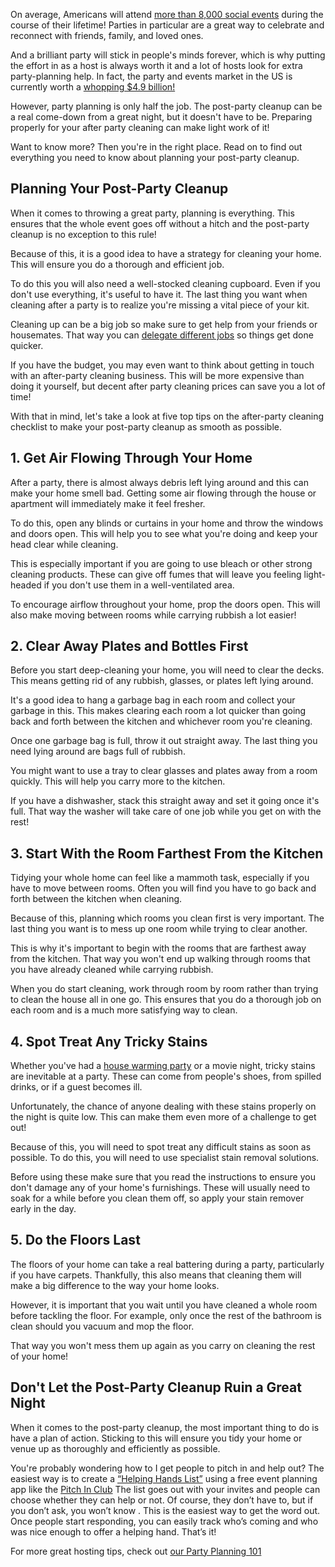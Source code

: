 <BlogImage  />
<BlogInfo  />

On average, Americans will attend 
[more than 8,000 social events](https://nypost.com/2019/08/29/research-reveals-what-the-average-american-considers-a-party/)
during the course of their lifetime! Parties in particular are a great way to celebrate and reconnect with friends, 
family, and loved ones.

And a brilliant party will stick in people's minds forever, which is why putting the effort in as a host is always worth it and a 
lot of hosts look for extra party-planning help. In fact, the party and events market in the US is currently worth a
[whopping $4.9 billion!](https://www.ibisworld.com/industry-statistics/market-size/party-event-planners-united-states/)

However, party planning is only half the job. The post-party cleanup can be a real come-down from a great night, 
but it doesn't have to be. Preparing properly for your after party cleaning can make light work of it!

Want to know more? Then you're in the right place. Read on to find out everything you need to know about planning your 
post-party cleanup.

<MobileAd />

## Planning Your Post-Party Cleanup

When it comes to throwing a great party, planning is everything. This ensures that the whole event goes off 
without a hitch and the post-party cleanup is no exception to this rule!

Because of this, it is a good idea to have a strategy for cleaning your home. This will ensure you do a thorough 
and efficient job. 

To do this you will also need a well-stocked cleaning cupboard. Even if you don't use everything, it's useful to have it. 
The last thing you want when cleaning after a party is to realize you're missing a vital piece of your kit.

Cleaning up can be a big job so make sure to get help from your friends or housemates. That way you can
[delegate different jobs](https://pitchinclub.com/blog/5-expert-tips-for-delegating-tasks)
so things get done quicker.

If you have the budget, you may even want to think about getting in touch with an after-party cleaning business. 
This will be more expensive than doing it yourself, but decent after party cleaning prices can save you a lot of time!

With that in mind, let's take a look at five top tips on the after-party cleaning checklist to make your post-party 
cleanup as smooth as possible. 

<MobileAd />

## 1. Get Air Flowing Through Your Home

After a party, there is almost always debris left lying around and this can make your home smell bad. Getting some 
air flowing through the house or apartment will immediately make it feel fresher.

To do this, open any blinds or curtains in your home and throw the windows and doors open. This will help you to 
see what you're doing and keep your head clear while cleaning.

This is especially important if you are going to use bleach or other strong cleaning products. These can give off fumes that will 
leave you feeling light-headed if you don't use them in a well-ventilated area.

To encourage airflow throughout your home, prop the doors open. This will also make moving between rooms while carrying rubbish 
a lot easier!

<MobileAd />

## 2. Clear Away Plates and Bottles First

Before you start deep-cleaning your home, you will need to clear the decks. This means getting rid of any rubbish, glasses, 
or plates left lying around. 

It's a good idea to hang a garbage bag in each room and collect your garbage in this. This makes clearing each room a 
lot quicker than going back and forth between the kitchen and whichever room you're cleaning.

Once one garbage bag is full, throw it out straight away. The last thing you need lying around are bags full of rubbish.

You might want to use a tray to clear glasses and plates away from a room quickly. This will help you carry more to the kitchen. 

If you have a dishwasher, stack this straight away and set it going once it's full. That way the washer will take care of one 
job while you get on with the rest!

<MobileAd />

## 3. Start With the Room Farthest From the Kitchen

Tidying your whole home can feel like a mammoth task, especially if you have to move between rooms. Often you will find 
you have to go back and forth between the kitchen when cleaning.

Because of this, planning which rooms you clean first is very important. The last thing you want is to mess up one 
room while trying to clear another.

This is why it's important to begin with the rooms that are farthest away from the kitchen. That way you won't 
end up walking through rooms that you have already cleaned while carrying rubbish.

When you do start cleaning, work through room by room rather than trying to clean the house all in one go. This 
ensures that you do a thorough job on each room and is a much more satisfying way to clean.

<MobileAd />

## 4. Spot Treat Any Tricky Stains

Whether you've had a [house warming party](https://pitchinclub.com/blog/how-to-throw-a-housewarming-party)
or a movie night, tricky stains are inevitable at a party. These can come from people's shoes, from spilled drinks, 
or if a guest becomes ill. 

Unfortunately, the chance of anyone dealing with these stains properly on the night is quite low. This can make 
them even more of a challenge to get out!

Because of this, you will need to spot treat any difficult stains as soon as possible. To do this, you will need to 
use specialist stain removal solutions.

Before using these make sure that you read the instructions to ensure you don't damage any of your home's furnishings. 
These will usually need to soak for a while before you clean them off, so apply your stain remover early in the day.

<MobileAd />

## 5. Do the Floors Last

The floors of your home can take a real battering during a party, particularly if you have carpets. Thankfully, this 
also means that cleaning them will make a big difference to the way your home looks.

However, it is important that you wait until you have cleaned a whole room before tackling the floor. For example, 
only once the rest of the bathroom is clean should you vacuum and mop the floor.

That way you won't mess them up again as you carry on cleaning the rest of your home!

<MobileAd />

## Don't Let the Post-Party Cleanup Ruin a Great Night

When it comes to the post-party cleanup, the most important thing to do is have a plan of action. 
Sticking to this will ensure you tidy your home or venue up as thoroughly and efficiently as possible.

You're probably wondering how to I get people to pitch in and help out?
The easiest way is to create a [“Helping Hands List”](https://pitchinclub.com/resources/helping-hands)
using a free event planning app like the [Pitch In Club](https://pitchinclub.com)
The list goes out with your invites and people can choose whether they can help or not. 
Of course, they don’t have to, but if you don’t ask, you won’t know . 
This is the easiest way to get the word out. Once people start responding, you can easily track who’s 
coming and who was nice enough to offer a helping hand. That’s it! 

For more great hosting tips, check out
[our Party Planning 101](https://pitchinclub.com/blog/party-planning-101-everything-you-need-to-know)

<MobileAd />
